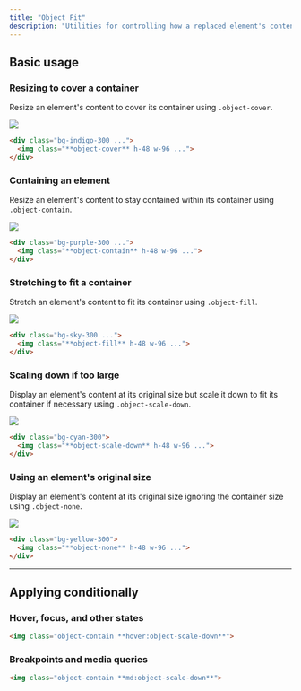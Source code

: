 ```yaml
---
title: "Object Fit"
description: "Utilities for controlling how a replaced element's content should be resized."
---
```




## Basic usage

### Resizing to cover a container

Resize an element's content to cover its container using `.object-cover`.

<Example>
  <div class="text-center rounded-lg overflow-hidden w-56 sm:w-96 mx-auto">
    <img class="object-cover h-48 w-full " src="https://images.unsplash.com/photo-1554629947-334ff61d85dc?ixid=MnwxMjA3fDB8MHxwaG90by1wYWdlfHx8fGVufDB8fHx8&ixlib=rb-1.2.1&auto=format&fit=crop&w=1024&h=1280&q=80" />
  </div>
</Example>

```html
<div class="bg-indigo-300 ...">
  <img class="**object-cover** h-48 w-96 ...">
</div>
```

### Containing an element

Resize an element's content to stay contained within its container using `.object-contain`.

<Example>
  <div class="relative rounded-lg text-center overflow-hidden w-56 sm:w-96 mx-auto">
    <div class="absolute inset-0 opacity-50 bg-stripes-gray"></div>
    <img class="relative z-10 object-contain h-48 w-full" src="https://images.unsplash.com/photo-1554629947-334ff61d85dc?ixid=MnwxMjA3fDB8MHxwaG90by1wYWdlfHx8fGVufDB8fHx8&ixlib=rb-1.2.1&auto=format&fit=crop&w=1024&h=1280&q=80" />
  </div>
</Example>

```html
<div class="bg-purple-300 ...">
  <img class="**object-contain** h-48 w-96 ...">
</div>
```

### Stretching to fit a container

Stretch an element's content to fit its container using `.object-fill`.

<Example>
  <div class="bg-stripes-sky-zinc rounded-lg text-center overflow-hidden w-56 sm:w-96 mx-auto">
    <img class="object-fill h-48 w-full" src="https://images.unsplash.com/photo-1554629947-334ff61d85dc?ixid=MnwxMjA3fDB8MHxwaG90by1wYWdlfHx8fGVufDB8fHx8&ixlib=rb-1.2.1&auto=format&fit=crop&w=1024&h=1280&q=80" />
  </div>
</Example>

```html
<div class="bg-sky-300 ...">
  <img class="**object-fill** h-48 w-96 ...">
</div>
```

### Scaling down if too large

Display an element's content at its original size but scale it down to fit its container if necessary using `.object-scale-down`.

<Example>
  <div class="relative rounded-lg text-center overflow-hidden w-56 sm:w-96 mx-auto">
    <div class="absolute inset-0 opacity-50 bg-stripes-gray"></div>
    <img class="relative z-10 object-scale-down h-48 w-full" src="https://images.unsplash.com/photo-1554629947-334ff61d85dc?ixid=MnwxMjA3fDB8MHxwaG90by1wYWdlfHx8fGVufDB8fHx8&ixlib=rb-1.2.1&auto=format&fit=crop&w=128&h=160&q=80" />
  </div>
</Example>

```html
<div class="bg-cyan-300">
  <img class="**object-scale-down** h-48 w-96 ...">
</div>
```

### Using an element's original size

Display an element's content at its original size ignoring the container size using `.object-none`.

<Example>
  <div class="relative rounded-lg text-center overflow-hidden w-56 sm:w-96 mx-auto">
    <div class="absolute inset-0 opacity-50 bg-stripes-gray"></div>
    <img class="relative z-10 object-none h-48 w-full" src="https://images.unsplash.com/photo-1554629947-334ff61d85dc?ixid=MnwxMjA3fDB8MHxwaG90by1wYWdlfHx8fGVufDB8fHx8&ixlib=rb-1.2.1&auto=format&fit=crop&w=1024&h=1280&q=80" />
  </div>
</Example>

```html
<div class="bg-yellow-300">
  <img class="**object-none** h-48 w-96 ...">
</div>
```

---

## <Heading ignore>Applying conditionally</Heading>

### <Heading ignore>Hover, focus, and other states</Heading>

<HoverFocusAndOtherStates defaultClass="object-contain" featuredClass="object-scale-down">

```html
<img class="object-contain **hover:object-scale-down**">
```

</HoverFocusAndOtherStates>

### <Heading ignore>Breakpoints and media queries</Heading>

<BreakpointsAndMediaQueries defaultClass="object-contain" featuredClass="object-scale-down">

```html
<img class="object-contain **md:object-scale-down**">
```

</BreakpointsAndMediaQueries>
